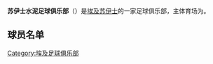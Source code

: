 {{unreferenced|time=2019-05-23T00:40:26+00:00}}
{{Infobox football club |
  clubname =  苏伊士水泥足球俱乐部<br>  Suez Cement |
  image =|
  fullname = Asmant el-Suweis |
  nickname = |
  founded  = {{Start date and age|1995}} |
  ground   = {{tsl|en|Suez Stadium||苏伊士体育馆}}<br>[[苏伊士|苏伊士]], [[埃及|埃及]]|
  capacity = 25,000 |
  chairman = Hussein Mogawer|
  manager = ?|
  league   = {{tsl|en|Egyptian Second Division||Egyptian Second Division}} |
  season   = {{tsl|en|2009–10 Egyptian Second Division||2009–10}} |
  position = 13名(A组) |

pattern_la1=|pattern_b1=|pattern_ra1=|
  leftarm1=FF8000|body1=FF8000|rightarm1=FF8000|shorts1=000000|socks1=FF8000|

pattern_la2=|pattern_b2=|pattern_ra2=|
  leftarm2=FFFFFF|body2=FFFFFF|rightarm2=FFFFFF|shorts2=FFFFFF|socks2=FFFFFF|
}}

'''苏伊士水泥足球俱乐部'''（{{lang-en|Suez Cement}}）是[[埃及|埃及]][[苏伊士|苏伊士]]的一家足球俱乐部，主体育场为{{tsl|en|Suez Stadium||苏伊士体育场}}。

==球员名单==
{{Fs start}}
{{Fs player|no=1|nat=Egypt|name=[[Ali_Hegazi|Ali Hegazi]]|pos=GK}}
{{Fs player|no=2|nat=Egypt|name={{tsl|en|Ahmed Fawzy||Ahmed Fawzy}}|pos=DF}}
{{Fs player|no=3|nat=Egypt|name=[[Ahmed_Roshdy|Ahmed Roshdy]]|pos=MF}}
{{Fs player|no=4|nat=Egypt|name=[[Hamada_Talba|Hamada Talba]]|pos=MF}}
{{Fs player|no=5|nat=Egypt|name=[[Mostafa_Talba|Mostafa Talba]]|pos=DF}}
{{Fs player|no=6|nat=Cameroon|name=[[Gorsh_Areno|Gorsh Areno]]|pos=FW}}
{{Fs player|no=7|nat=Egypt|name=[[Ibrahim_Baïrour|Ibrahim Baïrour]]|pos=MF}}
{{Fs player|no=8|nat=Egypt|name=[[Mohamed_Abdel-Fattah|Mohamed Abdel-Fattah]]|pos=FW}}
{{Fs player|no=9|nat=Egypt|name=[[Hamada_Shanh|Hamada Shanh]]|pos=MF}}
{{Fs player|no=10|nat=Egypt|name=[[Alaa_Khalifa|Alaa Khalifa]]|pos=MF}}
{{Fs player|no=11|nat=Egypt|name=[[Abdel-Aziz_Ragab|Abdel-Aziz Ragab]]|pos=FW}}
{{Fs player|no=12|nat=Brazil|name={{tsl|en|Rogério||Rogério}}|pos=MF}}
{{Fs player|no=13|nat=Egypt|name=[[Mohamed_Hafez|Mohamed Hafez]]|pos=MF}}
{{Fs mid}}
{{Fs player|no=14|nat=Egypt|name=[[Kamal_Ali|Kamal Ali]]|pos=DF}}
{{Fs player|no=15|nat=Egypt|name=[[Mohamed_Eto|Mohamed Eto]]|pos=FW}}
{{Fs player|no=16|nat=Egypt|name=[[Amr_Youssef_El-Demashqy|Amr Youssef El-Demashqy]]|pos=GK}}
{{Fs player|no=17|nat=Egypt|name=[[Said_Abdel-Aziz|Said Abdel-Aziz]]|pos=MF}}
{{Fs player|no=18|nat=Egypt|name=[[Samy_Qomsan|Samy Qomsan]]|pos=DF}}
{{Fs player|no=19|nat=Egypt|name=[[Reda_Ragab|Reda Ragab]]|pos=FW}}
{{Fs player|no=20|nat=Egypt|name=[[Mohamed_El-Soghayar|Mohamed El-Soghayar]]|pos=FW}}
{{Fs player|no=21|nat=Egypt|name=[[Ekramy_Abdel-Aziz|Ekramy Abdel-Aziz]]|pos=FW}}
{{Fs player|no=22|nat=Egypt|name=[[Abdel-Malik_El-Baghdadi|Abdel-Malik El-Baghdadi]]|pos=GK}}
{{Fs player|no=23|nat=Egypt|name=[[Sherif_Shahata|Sherif Shahata]]|pos=MF}}
{{Fs player|no=24|nat=Egypt|name=[[Adel_Mostafa|Adel Mostafa]]|pos=MF}}
{{Fs player|no=25|nat=Egypt|name=[[Mohamed_Salam|Mohamed Salam]]|pos=DF}}
{{Fs player|no=26|nat=Egypt|name=[[Ahmed_Shahdy|Ahmed Shahdy]]|pos=MF}}
{{Fs end}}

{{Egyptian Premier League}}

[[Category:埃及足球俱乐部|Category:埃及足球俱乐部]]